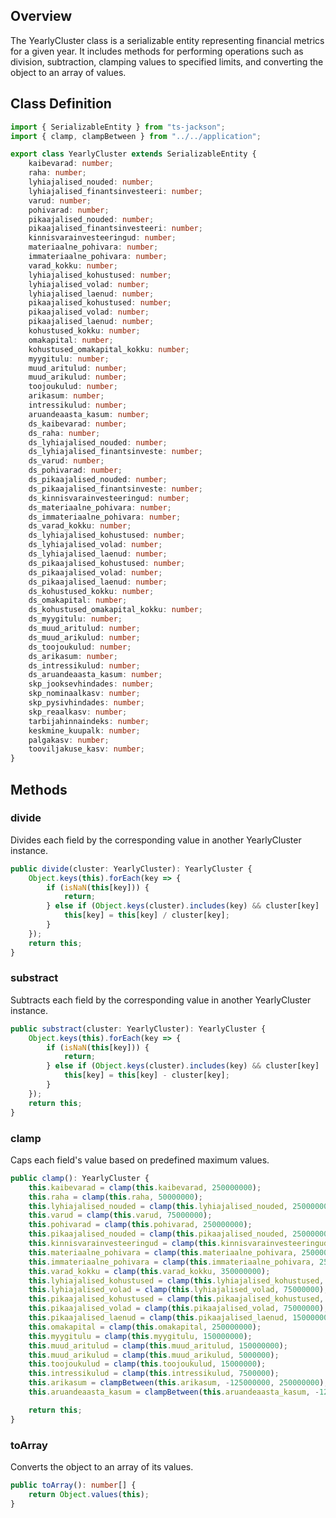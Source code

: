 ## Overview

The YearlyCluster class is a serializable entity representing financial metrics for a given year. It includes methods for performing operations such as division, subtraction, clamping values to specified limits, and converting the object to an array of values.

## Class Definition

```typescript
import { SerializableEntity } from "ts-jackson";
import { clamp, clampBetween } from "../../application";

export class YearlyCluster extends SerializableEntity {
    kaibevarad: number;
    raha: number;
    lyhiajalised_nouded: number;
    lyhiajalised_finantsinvesteeri: number;
    varud: number;
    pohivarad: number;
    pikaajalised_nouded: number;
    pikaajalised_finantsinvesteeri: number;
    kinnisvarainvesteeringud: number;
    materiaalne_pohivara: number;
    immateriaalne_pohivara: number;
    varad_kokku: number;
    lyhiajalised_kohustused: number;
    lyhiajalised_volad: number;
    lyhiajalised_laenud: number;
    pikaajalised_kohustused: number;
    pikaajalised_volad: number;
    pikaajalised_laenud: number;
    kohustused_kokku: number;
    omakapital: number;
    kohustused_omakapital_kokku: number;
    myygitulu: number;
    muud_aritulud: number;
    muud_arikulud: number;
    toojoukulud: number;
    arikasum: number;
    intressikulud: number;
    aruandeaasta_kasum: number;
    ds_kaibevarad: number;
    ds_raha: number;
    ds_lyhiajalised_nouded: number;
    ds_lyhiajalised_finantsinveste: number;
    ds_varud: number;
    ds_pohivarad: number;
    ds_pikaajalised_nouded: number;
    ds_pikaajalised_finantsinveste: number;
    ds_kinnisvarainvesteeringud: number;
    ds_materiaalne_pohivara: number;
    ds_immateriaalne_pohivara: number;
    ds_varad_kokku: number;
    ds_lyhiajalised_kohustused: number;
    ds_lyhiajalised_volad: number;
    ds_lyhiajalised_laenud: number;
    ds_pikaajalised_kohustused: number;
    ds_pikaajalised_volad: number;
    ds_pikaajalised_laenud: number;
    ds_kohustused_kokku: number;
    ds_omakapital: number;
    ds_kohustused_omakapital_kokku: number;
    ds_myygitulu: number;
    ds_muud_aritulud: number;
    ds_muud_arikulud: number;
    ds_toojoukulud: number;
    ds_arikasum: number;
    ds_intressikulud: number;
    ds_aruandeaasta_kasum: number;
    skp_jooksevhindades: number;
    skp_nominaalkasv: number;
    skp_pysivhindades: number;
    skp_reaalkasv: number;
    tarbijahinnaindeks: number;
    keskmine_kuupalk: number;
    palgakasv: number;
    tooviljakuse_kasv: number;
}
```
## Methods

### divide
Divides each field by the corresponding value in another YearlyCluster instance.

```typescript
public divide(cluster: YearlyCluster): YearlyCluster {
    Object.keys(this).forEach(key => {
        if (isNaN(this[key])) {
            return;
        } else if (Object.keys(cluster).includes(key) && cluster[key] !== 0) {
            this[key] = this[key] / cluster[key];
        }
    });
    return this;
}
```
### substract
Subtracts each field by the corresponding value in another YearlyCluster instance.

```typescript
public substract(cluster: YearlyCluster): YearlyCluster {
    Object.keys(this).forEach(key => {
        if (isNaN(this[key])) {
            return;
        } else if (Object.keys(cluster).includes(key) && cluster[key] !== 0) {
            this[key] = this[key] - cluster[key];
        }
    });
    return this;
}
```
### clamp
Caps each field's value based on predefined maximum values.

```typescript
public clamp(): YearlyCluster {
    this.kaibevarad = clamp(this.kaibevarad, 250000000);
    this.raha = clamp(this.raha, 50000000);
    this.lyhiajalised_nouded = clamp(this.lyhiajalised_nouded, 250000000);
    this.varud = clamp(this.varud, 75000000);
    this.pohivarad = clamp(this.pohivarad, 250000000);
    this.pikaajalised_nouded = clamp(this.pikaajalised_nouded, 250000000);
    this.kinnisvarainvesteeringud = clamp(this.kinnisvarainvesteeringud, 50000000);
    this.materiaalne_pohivara = clamp(this.materiaalne_pohivara, 250000000);
    this.immateriaalne_pohivara = clamp(this.immateriaalne_pohivara, 25000000);
    this.varad_kokku = clamp(this.varad_kokku, 350000000);
    this.lyhiajalised_kohustused = clamp(this.lyhiajalised_kohustused, 100000000);
    this.lyhiajalised_volad = clamp(this.lyhiajalised_volad, 75000000);
    this.pikaajalised_kohustused = clamp(this.pikaajalised_kohustused, 100000000);
    this.pikaajalised_volad = clamp(this.pikaajalised_volad, 75000000);
    this.pikaajalised_laenud = clamp(this.pikaajalised_laenud, 150000000);
    this.omakapital = clamp(this.omakapital, 250000000);
    this.myygitulu = clamp(this.myygitulu, 150000000);
    this.muud_aritulud = clamp(this.muud_aritulud, 150000000);
    this.muud_arikulud = clamp(this.muud_arikulud, 5000000);
    this.toojoukulud = clamp(this.toojoukulud, 15000000);
    this.intressikulud = clamp(this.intressikulud, 7500000);
    this.arikasum = clampBetween(this.arikasum, -125000000, 250000000);
    this.aruandeaasta_kasum = clampBetween(this.aruandeaasta_kasum, -125000000, 125000000);

    return this;
}
```

### toArray
Converts the object to an array of its values.

```typescript
public toArray(): number[] {
    return Object.values(this);
}
```

